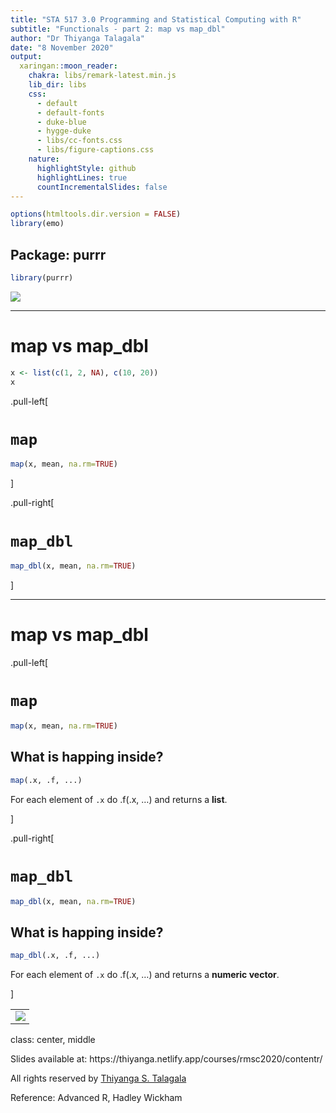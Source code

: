 ```yaml
---
title: "STA 517 3.0 Programming and Statistical Computing with R"
subtitle: "Functionals - part 2: map vs map_dbl"
author: "Dr Thiyanga Talagala"
date: "8 November 2020"
output:
  xaringan::moon_reader:
    chakra: libs/remark-latest.min.js
    lib_dir: libs
    css: 
      - default
      - default-fonts
      - duke-blue
      - hygge-duke
      - libs/cc-fonts.css
      - libs/figure-captions.css
    nature:
      highlightStyle: github
      highlightLines: true
      countIncrementalSlides: false
---
```

```r
options(htmltools.dir.version = FALSE)
library(emo)
```

## Package: purrr

```r
library(purrr)
```

![](purrr.png)

---

# map vs map_dbl

```r
x <- list(c(1, 2, NA), c(10, 20))
x
```

.pull-left[

# `map`

```r

map(x, mean, na.rm=TRUE)
```


]

.pull-right[

# `map_dbl`

```r
map_dbl(x, mean, na.rm=TRUE)

```


]

---

# map vs map_dbl

.pull-left[

# `map`

```r

map(x, mean, na.rm=TRUE)
```

## What is happing inside?

```r
map(.x, .f, ...)
```

For each element of `.x` do
.f(.x, ...) and returns a **list**.

]

.pull-right[

# `map_dbl`

```r
map_dbl(x, mean, na.rm=TRUE)

```

## What is happing inside?

```r
map_dbl(.x, .f, ...)
```

For each element of `.x` do
.f(.x, ...) and returns a **numeric vector**.


]

---
![](mapviz.PNG)

---

class: center, middle



Slides available at: https://thiyanga.netlify.app/courses/rmsc2020/contentr/

All rights reserved by [Thiyanga S. Talagala](https://thiyanga.netlify.com/)


Reference: Advanced R, Hadley Wickham
